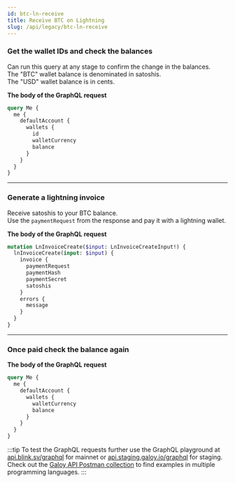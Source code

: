 ```yaml
---
id: btc-ln-receive
title: Receive BTC on Lightning
slug: /api/legacy/btc-ln-receive
---
```



<AuthProvider>

  <SetApiEndpoint />

  <SetAuthToken />

### Get the wallet IDs and check the balances

Can run this query at any stage to confirm the change in the balances.<br />
The "BTC" wallet balance is denominated in satoshis.<br />
The "USD" wallet balance is in cents.

**The body of the GraphQL request**

```graphql
query Me {
  me {
    defaultAccount {
      wallets {
        id
        walletCurrency
        balance
      }
    }
  }
}
```
  <GetWalletDataBtc />

---

### Generate a lightning invoice
Receive satoshis to your BTC balance.<br />
Use the `paymentRequest` from the response and pay it with a lightning wallet.

**The body of the GraphQL request**

```graphql
mutation LnInvoiceCreate($input: LnInvoiceCreateInput!) {
  lnInvoiceCreate(input: $input) {
    invoice {
      paymentRequest
      paymentHash
      paymentSecret
      satoshis
    }
    errors {
      message
    }
  }
}
```

  <LnInvoiceCreate />

---

### Once paid check the balance again

**The body of the GraphQL request**

```graphql
query Me {
  me {
    defaultAccount {
      wallets {
        walletCurrency
        balance
      }
    }
  }
}
```

  <GetBalance />

</AuthProvider>

:::tip
To test the GraphQL requests further use the GraphQL playground at [api.blink.sv/graphql](https://api.blink.sv/graphql) for mainnet or [api.staging.galoy.io/graphql](https://api.staging.galoy.io/graphql) for staging.<br />
Check out the [Galoy API Postman collection](https://documenter.getpostman.com/view/29391384/2s9YCAQq3z#ac3751d8-c116-408b-9129-d6e365da590b) to find examples in multiple programming languages.
:::
